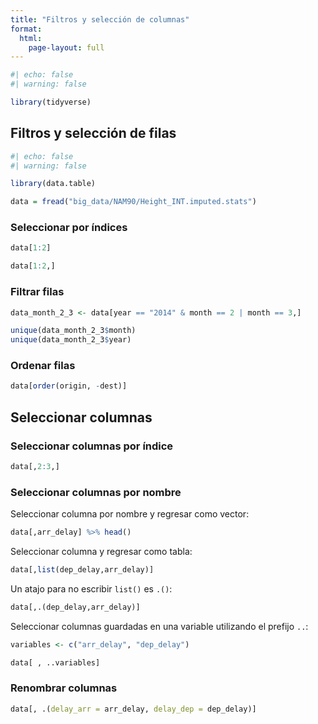 ```yaml
---
title: "Filtros y selección de columnas"
format: 
  html:
    page-layout: full 
---
```


```r
#| echo: false
#| warning: false

library(tidyverse)
```


## Filtros y selección de filas


```r
#| echo: false
#| warning: false

library(data.table)

data = fread("big_data/NAM90/Height_INT.imputed.stats")

```

### Seleccionar por índices

```r
data[1:2]

data[1:2,]
```

### Filtrar filas

```r
data_month_2_3 <- data[year == "2014" & month == 2 | month == 3,] 

unique(data_month_2_3$month)
unique(data_month_2_3$year)

```

### Ordenar filas

```r
data[order(origin, -dest)]
```



## Seleccionar columnas

### Seleccionar columnas por índice

```r
data[,2:3,]
```


### Seleccionar columnas por nombre

Seleccionar columna por nombre y regresar como vector:

```r
data[,arr_delay] %>% head()
```

Seleccionar columna y regresar como tabla:

```r
data[,list(dep_delay,arr_delay)]
```

Un atajo para no escribir `list()` es `.()`:

```r
data[,.(dep_delay,arr_delay)]
```

Seleccionar columnas guardadas en una variable utilizando el prefijo `..`:

```r
variables <- c("arr_delay", "dep_delay")

data[ , ..variables]
```



### Renombrar columnas
```r
data[, .(delay_arr = arr_delay, delay_dep = dep_delay)]
```


